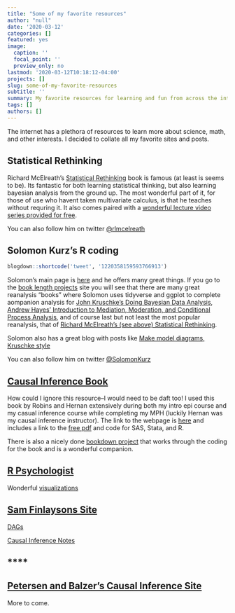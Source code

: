 ```yaml
---
title: "Some of my favorite resources"
author: "null"
date: '2020-03-12'
categories: []
featured: yes
image:
  caption: ''
  focal_point: ''
  preview_only: no
lastmod: '2020-03-12T10:18:12-04:00'
projects: []
slug: some-of-my-favorite-resources
subtitle: ''
summary: My favorite resources for learning and fun from across the internet
tags: []
authors: []
---
```


The internet has a plethora of resources to learn more about science, math, and other interests. I decided to collate all my favorite sites and posts.


## **Statistical Rethinking**

Richard McElreath's [Statistical Rethinking](https://www.crcpress.com/Statistical-Rethinking-A-Bayesian-Course-with-Examples-in-R-and-STAN/McElreath/p/book/9780367139919) book is famous (at least is seems to be). Its fantastic for both learning statistical thinking, but also learning bayesian analysis from the ground up. The most wonderful part of it, for those of use who havent taken multivariate calculus, is that he teaches without requring it. It also comes paired with a [wonderful lecture video series provided for free](https://www.youtube.com/channel/UCNJK6_DZvcMqNSzQdEkzvzA).

You can also follow him on twitter [$@$rlmcelreath](https://twitter.com/rlmcelreath)

## **Solomon Kurz's R coding**
```r
blogdown::shortcode('tweet', '1220358159593766913')
```

Solomon's main page is [here](https://solomonkurz.netlify.com/) and he offers many great things. If you go to the [book length projects](https://solomonkurz.netlify.com/bookdown/) site you will see that there are many great reanalysis "books" where Solomon uses tidyverse and ggplot to complete aompanion analysis for [John Kruschke's Doing Bayesian Data Analysis](https://bookdown.org/content/3686/), [Andrew Hayes' Introduction to Mediation, Moderation, and Conditional Process Analysis](https://bookdown.org/ajkurz/recoding_Hayes_2018/), and of course last but not least the most popular reanalysis, that of [Richard McElreath's (see above) Statistical Rethinking](https://bookdown.org/content/3890/).

Solomon also has a great blog with posts like [Make model diagrams, Kruschke style](https://solomonkurz.netlify.com/post/make-model-diagrams-kruschke-style/)

You can also follow him on twitter [$@$SolomonKurz](https://twitter.com/SolomonKurz)

## [**Causal Inference Book**](https://www.hsph.harvard.edu/miguel-hernan/causal-inference-book/)

How could I ignore this resource--I would need to be daft too! I used this book by Robins and Hernan  extensively during both my intro epi course and my casual inference course while completing my MPH (luckily Hernan was my causal inference instructor). The link to the webpage is [here](https://www.hsph.harvard.edu/miguel-hernan/causal-inference-book/) and includes a link to the [free pdf](https://cdn1.sph.harvard.edu/wp-content/uploads/sites/1268/2020/02/ci_hernanrobins_21feb20.pdf) and code for SAS, Stata, and R.

There is also a nicely done [bookdown project](https://causalinferencebookr.netlify.com/) that works through the coding for the book and is a wonderful companion.

## [**R Psychologist**](https://rpsychologist.com/)

Wonderful [visualizations](https://rpsychologist.com/tag/visualization)

## [**Sam Finlaysons Site**](https://sgfin.github.io/)

[DAGs](https://sgfin.github.io/2019/06/19/Causal-Inference-Book-All-DAGs/)

[Causal Inference Notes](https://sgfin.github.io/2019/06/19/Causal-Inference-Book-Glossary-and-Notes/)

## ****

## [**Petersen and Balzer's Causal Inference Site**](https://www.ucbbiostat.com/)

More to come.